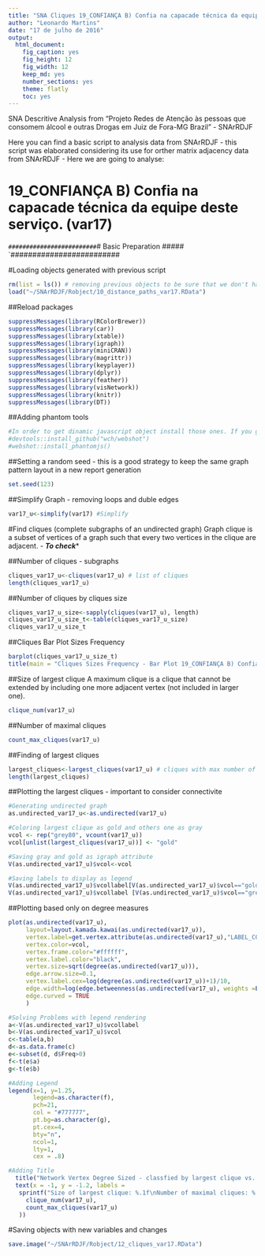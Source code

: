 ```yaml
---
title: "SNA Cliques 19_CONFIANÇA B) Confia na capacade técnica da equipe deste serviço. (var17)"
author: "Leonardo Martins"
date: "17 de julho de 2016"
output: 
  html_document: 
    fig_caption: yes
    fig_height: 12
    fig_width: 12
    keep_md: yes
    number_sections: yes
    theme: flatly
    toc: yes
---
```

SNA Descritive Analysis from "Projeto Redes de Atenção às pessoas que consomem álcool e outras Drogas em Juiz de Fora-MG   Brazil"  - SNArRDJF

Here you can find a basic script to analysis data from SNArRDJF - this script was elaborated considering its use for orther matrix adjacency data from SNArRDJF - Here we are going to analyse:

# 19_CONFIANÇA B) Confia na capacade técnica da equipe deste serviço. (var17)

`#########################
`# Basic Preparation #####
`#########################

#Loading objects generated with previous script 
```r
rm(list = ls()) # removing previous objects to be sure that we don't have objects conflicts name
load("~/SNArRDJF/Robject/10_distance_paths_var17.RData")
```
##Reload packages
```r
suppressMessages(library(RColorBrewer))
suppressMessages(library(car))
suppressMessages(library(xtable))
suppressMessages(library(igraph))
suppressMessages(library(miniCRAN))
suppressMessages(library(magrittr))
suppressMessages(library(keyplayer))
suppressMessages(library(dplyr))
suppressMessages(library(feather))
suppressMessages(library(visNetwork))
suppressMessages(library(knitr))
suppressMessages(library(DT))
```
##Adding phantom tools
```r
#In order to get dinamic javascript object install those ones. If you get problems installing go to Stackoverflow.com and type your error to discover what to do. In some cases the libraries need to be intalled in outside R libs.
#devtools::install_github("wch/webshot")
#webshot::install_phantomjs()
```
##Setting a random seed - this is a good strategy to keep the same graph pattern layout in a new report generation
```r
set.seed(123)
```

##Simplify Graph - removing loops and duble edges 
```r
var17_u<-simplify(var17) #Simplify
```

#Find cliques (complete subgraphs of an undirected graph)
Graph clique is a subset of vertices of a graph such that every two vertices in the clique are adjacent. - ***To check****

##Number of cliques - subgraphs
```r
cliques_var17_u<-cliques(var17_u) # list of cliques 
length(cliques_var17_u)
```
##Number of cliques by cliques size
```r
cliques_var17_u_size<-sapply(cliques(var17_u), length) 
cliques_var17_u_size_t<-table(cliques_var17_u_size)
cliques_var17_u_size_t
```

##Cliques Bar Plot Sizes Frequency
```r
barplot(cliques_var17_u_size_t)
title(main = "Cliques Sizes Frequency - Bar Plot 19_CONFIANÇA B) Confia na capacade técnica da equipe deste serviço. (var17)", font.main = 4)
```

##Size of largest clique 
A maximum clique is a clique that cannot be extended by including one more adjacent vertex (not included in larger one). 
```r
clique_num(var17_u)
```
##Number of maximal cliques
```r
count_max_cliques(var17_u)
```
##Finding of largest cliques
```r
largest_cliques<-largest_cliques(var17_u) # cliques with max number of nodes
length(largest_cliques)
```

##Plotting the largest cliques - important to consider connectivite 
```r
#Generating undirected graph
as.undirected_var17_u<-as.undirected(var17_u)

#Coloring largest clique as gold and others one as gray
vcol <- rep("grey80", vcount(var17_u))
vcol[unlist(largest_cliques(var17_u))] <- "gold"

#Saving gray and gold as igraph attribute
V(as.undirected_var17_u)$vcol<-vcol

#Saving labels to display as legend
V(as.undirected_var17_u)$vcollabel[V(as.undirected_var17_u)$vcol=="gold"]<-"Largets Clique"
V(as.undirected_var17_u)$vcollabel [V(as.undirected_var17_u)$vcol=="grey80"]<-"Others"
```

##Plotting based only on degree measures 
```r
plot(as.undirected(var17_u), 
     layout=layout.kamada.kawai(as.undirected(var17_u)), 
     vertex.label=get.vertex.attribute(as.undirected(var17_u),"LABEL_COR"),
     vertex.color=vcol,
     vertex.frame.color="#ffffff",
     vertex.label.color="black",
     vertex.size=sqrt(degree(as.undirected(var17_u))),
     edge.arrow.size=0.1,
     vertex.label.cex=log(degree(as.undirected(var17_u))+1)/10,
     edge.width=log(edge.betweenness(as.undirected(var17_u), weights =E(as.undirected(var17_u))$var17))/50,
     edge.curved = TRUE
     )

#Solving Problems with legend rendering 
a<-V(as.undirected_var17_u)$vcollabel
b<-V(as.undirected_var17_u)$vcol
c<-table(a,b)
d<-as.data.frame(c)
e<-subset(d, d$Freq>0)
f<-t(e$a)
g<-t(e$b)

#Adding Legend
legend(x=1, y=1.25,
       legend=as.character(f),
       pch=21,
       col = "#777777", 
       pt.bg=as.character(g),
       pt.cex=4,
       bty="n", 
       ncol=1,
       lty=1,
       cex = .8)

#Adding Title
  title("Network Vertex Degree Sized - classfied by largest clique vs. others", sub = "Source: from authors ")
  text(x = -1, y = -1.2, labels = 
   sprintf("Size of largest clique: %.1f\nNumber of maximal cliques: %.1f",
     clique_num(var17_u), 
     count_max_cliques(var17_u)
   ))
```

#Saving objects with new variables and changes
```r
save.image("~/SNArRDJF/Robject/12_cliques_var17.RData") 
```



